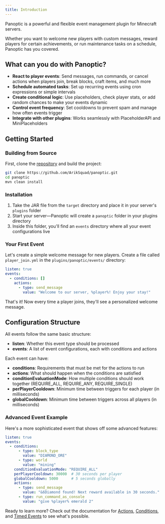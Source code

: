 ```yaml
---
title: Introduction
---
```


Panoptic is a powerful and flexible event management plugin for Minecraft servers.

Whether you want to welcome new players with custom messages, reward players for certain achievements, or run maintenance tasks on a schedule, Panoptic has you covered.

## What can you do with Panoptic?

- **React to player events**: Send messages, run commands, or cancel actions when players join, break blocks, craft items, and much more
- **Schedule automated tasks**: Set up recurring events using cron expressions or simple intervals
- **Create conditional logic**: Use placeholders, check player stats, or add random chances to make your events dynamic
- **Control event frequency**: Set cooldowns to prevent spam and manage how often events trigger
- **Integrate with other plugins**: Works seamlessly with PlaceholderAPI and MiniPlaceholders

## Getting Started

### Building from Source
First, clone the [repository](https://github.com/ArikSquad/panoptic) and build the project:
```bash
git clone https://github.com/ArikSquad/panoptic.git
cd panoptic
mvn clean install
```

### Installation
1. Take the JAR file from the `target` directory and place it in your server's `plugins` folder
2. Start your server—Panoptic will create a `panoptic` folder in your plugins directory
3. Inside this folder, you'll find an `events` directory where all your event configurations live

### Your First Event
Let's create a simple welcome message for new players. Create a file called `player_join.yml` in the `plugins/panoptic/events/` directory:

```yaml
listen: true
events:
  - conditions: []
    actions:
      - type: send_message
        value: "Welcome to our server, %player%! Enjoy your stay!"
```

That's it! Now every time a player joins, they'll see a personalized welcome message.

## Configuration Structure

All events follow the same basic structure:
- **listen**: Whether this event type should be processed
- **events**: A list of event configurations, each with conditions and actions

Each event can have:
- **conditions**: Requirements that must be met for the actions to run
- **actions**: What should happen when the conditions are satisfied
- **conditionEvaluationMode**: How multiple conditions should work together (REQUIRE_ALL, REQUIRE_ANY, REQUIRE_SINGLE)
- **perPlayerCooldown**: Minimum time between triggers for each player (in milliseconds)
- **globalCooldown**: Minimum time between triggers across all players (in milliseconds)

### Advanced Event Example
Here's a more sophisticated event that shows off some advanced features:

```yaml
listen: true
events:
  - conditions:
      - type: block_type
        value: "DIAMOND_ORE"
      - type: world
        value: "mining"
    conditionEvaluationMode: "REQUIRE_ALL"
    perPlayerCooldown: 30000  # 30 seconds per player
    globalCooldown: 5000      # 5 seconds globally
    actions:
      - type: send_message
        value: "&6Diamond found! Next reward available in 30 seconds."
      - type: run_command_as_console
        value: "give %player% emerald 2"
```

Ready to learn more? Check out the documentation for [Actions](/actions), [Conditions](/conditions), and [Timed Events](/timed-events) to see what's possible.
